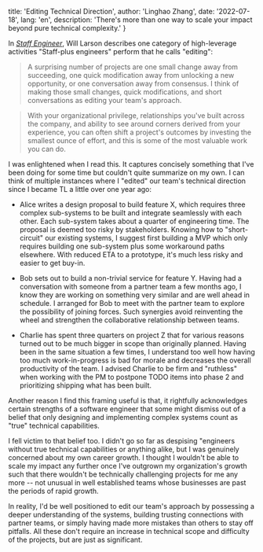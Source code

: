 
  title: 'Editing Technical Direction',
  author: 'Linghao Zhang',
  date: '2022-07-18',
  lang: 'en',
  description: 'There\'s more than one way to scale your impact beyond pure technical complexity.'
}


<!-- content start here -->

In *[Staff Engineer](https://staffeng.com/book)*, Will Larson describes one category of high-leverage activities "Staff-plus engineers" perform that he calls "editing":

> A surprising number of projects are one small change away from succeeding, one quick modification away from unlocking a new opportunity, or one conversation away from consensus. I think of making those small changes, quick modifications, and short conversations as editing your team's approach.

> With your organizational privilege, relationships you've built across the company, and ability to see around corners derived from your experience, you can often shift a project's outcomes by investing the smallest ounce of effort, and this is some of the most valuable work you can do.

I was enlightened when I read this. It captures concisely something that I've been doing for some time but couldn't quite summarize on my own. I can think of multiple instances where I "edited" our team's technical direction since I became TL a little over one year ago:

- Alice writes a design proposal to build feature X, which requires three complex sub-systems to be built and integrate seamlessly with each other. Each sub-system takes about a quarter of engineering time. The proposal is deemed too risky by stakeholders. Knowing how to "short-circuit" our existing systems, I suggest first building a MVP which only requires building one sub-system plus some workaround paths elsewhere. With reduced ETA to a prototype, it's much less risky and easier to get buy-in.

- Bob sets out to build a non-trivial service for feature Y. Having had a conversation with someone from a partner team a few months ago, I know they are working on something very similar and are well ahead in schedule. I arranged for Bob to meet with the partner team to explore the possibility of joining forces. Such synergies avoid reinventing the wheel and strengthen the collaborative relationship between teams.

- Charlie has spent three quarters on project Z that for various reasons turned out to be much bigger in scope than originally planned. Having been in the same situation a few times, I understand too well how having too much work-in-progress is bad for morale and decreases the overall productivity of the team. I advised Charlie to be firm and "ruthless" when working with the PM to postpone TODO items into phase 2 and prioritizing shipping what has been built.

Another reason I find this framing useful is that, it rightfully acknowledges certain strengths of a software engineer that some might dismiss out of a belief that only designing and implementing complex systems count as "true" technical capabilities.

I fell victim to that belief too. I didn't go so far as despising "engineers without true technical capabilities
 or anything alike, but I was genuinely concerned about my own career growth. I thought I wouldn't be able to scale my impact any further once I've outgrown my organization's growth such that there wouldn't be technically challenging projects for me any more -- not unusual in well established teams whose businesses are past the periods of rapid growth.

In reality, I'd be well positioned to edit our team's approach by possessing a deeper understanding of the systems, building trusting connections with partner teams, or simply having made more mistakes than others to stay off pitfalls. All these don't require an increase in technical scope and difficulty of the projects, but are just as significant.
